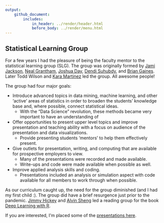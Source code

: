 ```yaml
---
output: 
    github_document:
        includes: 
            in_header: ../render/header.html
            before_body: ../render/menu.html
---
```


## Statistical Learning Group

For a few years I had the pleasure of being the faculty mentor to the statistical learning group (SLG).  The group was originally formed by [Jami Jackson](https://www.linkedin.com/in/jami-mulgrave-ph-d-3419445/), [Neal Grantham](https://www.linkedin.com/in/nsgrantham/), [Joshua Day](https://www.linkedin.com/in/joshday/), [Dendi Suhubdy](https://www.linkedin.com/in/dendisuhubdy/), and [Brian Gaines](https://www.linkedin.com/in/briangainesstats/). Later Todd Wilson and [Kara Martinez](https://www.linkedin.com/in/kara-martinez-1163a4152/) led the group. All awesome people!

The group had four major goals:

- Introduce advanced topics in data mining, machine learning, and other 'active' areas of statistics in order to broaden the students' knowledge base and, where possible, connect statistical ideas. 
    + With the "Data Science" revolution, these methods became very important to have an understanding of
- Offer opportunities to present upper level topics and improve presentation and teaching ability with a focus on audience of the presentation and data visualizations.
    + Provide presenting students 'mentors' to help them effectively present.
- Give outlets for presentation, writing, and computing that are available for prospective employers to view.
    + Many of the presentations were recorded and made available.
    + Write-ups and code were made available when possible as well.
- Improve applied analysis skills and coding.
    + Presentations included an analysis or simulation aspect with code available for all members to work through when possible.

As our curriculum caught up, the need for the group diminished (and I had my first child :). The group did have a brief resurgence just prior to the pandemic.  [Jimmy Hickey](https://www.linkedin.com/in/jimmyjhickey/) and [Alvin Sheng](https://www.linkedin.com/in/alvin-sheng-b06351110/) led a reading group for the book [Deep Learning with R](https://github.com/AlvinSheng/SLG-Deep-Learning). 

If you are interested, I'm placed some of the [presentations here](SLGpresentations.html).

